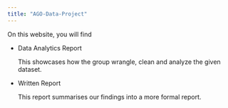 ```yaml
---
title: "AGO-Data-Project"
---
```


On this website, you will find

-   Data Analytics Report

    This showcases how the group wrangle, clean and analyze the given dataset.

-   Written Report

    This report summarises our findings into a more formal report.
